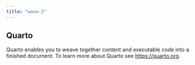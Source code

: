 ```yaml
---
title: "wave-2"
---
```


## Quarto

Quarto enables you to weave together content and executable code into a finished document. To learn more about Quarto see <https://quarto.org>.
